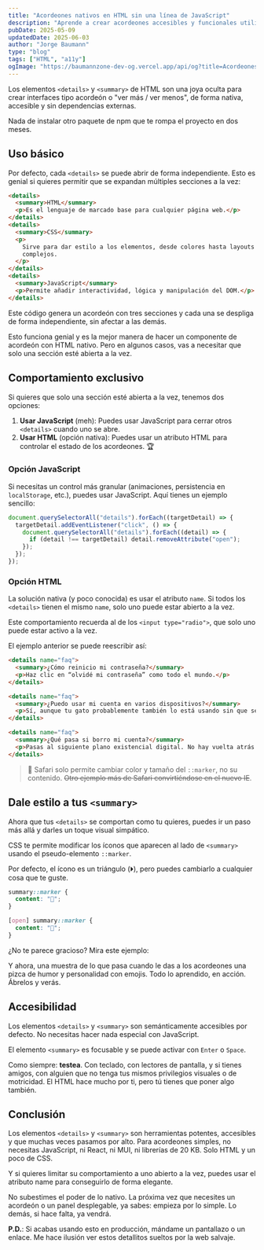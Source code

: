 ```yaml
---
title: "Acordeones nativos en HTML sin una línea de JavaScript"
description: "Aprende a crear acordeones accesibles y funcionales utilizando solo HTML, sin necesidad de JavaScript"
pubDate: 2025-05-09
updatedDate: 2025-06-03
author: "Jorge Baumann"
type: "blog"
tags: ["HTML", "a11y"]
ogImage: "https://baumannzone-dev-og.vercel.app/api/og?title=Acordeones%20nativos%20en%20HTML%20sin%20una%20línea%20de%20JavaScript&tags=HTML,A11y"
---
```



Los elementos `<details>` y `<summary>` de HTML son una joya oculta para crear interfaces tipo acordeón o "ver más / ver menos", de forma nativa, accesible y sin dependencias externas.

Nada de instalar otro paquete de npm que te rompa el proyecto en dos meses.

## Uso básico

Por defecto, cada `<details>` se puede abrir de forma independiente. Esto es genial si quieres permitir que se expandan múltiples secciones a la vez:

```html
<details>
  <summary>HTML</summary>
  <p>Es el lenguaje de marcado base para cualquier página web.</p>
</details>
<details>
  <summary>CSS</summary>
  <p>
    Sirve para dar estilo a los elementos, desde colores hasta layouts
    complejos.
  </p>
</details>
<details>
  <summary>JavaScript</summary>
  <p>Permite añadir interactividad, lógica y manipulación del DOM.</p>
</details>
```

Este código genera un acordeón con tres secciones y cada una se despliga de forma independiente, sin afectar a las demás.

<Demo1 />

Esto funciona genial y es la mejor manera de hacer un componente de acordeón con HTML nativo. Pero en algunos casos, vas a necesitar que solo una sección esté abierta a la vez.

## Comportamiento exclusivo

Si quieres que solo una sección esté abierta a la vez, tenemos dos opciones:

1. **Usar JavaScript** (meh): Puedes usar JavaScript para cerrar otros `<details>` cuando uno se abre.
2. **Usar HTML** (opción nativa): Puedes usar un atributo HTML para controlar el estado de los acordeones. 🏆

### Opción JavaScript

Si necesitas un control más granular (animaciones, persistencia en `localStorage`, etc.), puedes usar JavaScript. Aquí tienes un ejemplo sencillo:

```js
document.querySelectorAll("details").forEach((targetDetail) => {
  targetDetail.addEventListener("click", () => {
    document.querySelectorAll("details").forEach((detail) => {
      if (detail !== targetDetail) detail.removeAttribute("open");
    });
  });
});
```

### Opción HTML

La solución nativa (y poco conocida) es usar el atributo `name`. Si todos los `<details>` tienen el mismo `name`, solo uno puede estar abierto a la vez.

Este comportamiento recuerda al de los `<input type="radio">`, que solo uno puede estar activo a la vez.

El ejemplo anterior se puede reescribir así:

```html
<details name="faq">
  <summary>¿Cómo reinicio mi contraseña?</summary>
  <p>Haz clic en “olvidé mi contraseña” como todo el mundo.</p>
</details>

<details name="faq">
  <summary>¿Puedo usar mi cuenta en varios dispositivos?</summary>
  <p>Sí, aunque tu gato probablemente también lo está usando sin que sepas.</p>
</details>

<details name="faq">
  <summary>¿Qué pasa si borro mi cuenta?</summary>
  <p>Pasas al siguiente plano existencial digital. No hay vuelta atrás.</p>
</details>
```

<Demo2 />

> 🧭 Safari solo permite cambiar color y tamaño del `::marker`, no su contenido. ~~Otro ejemplo más de Safari convirtiéndose en el nuevo IE~~.

## Dale estilo a tus `<summary>`

Ahora que tus `<details>` se comportan como tu quieres, puedes ir un paso más allá y darles un toque visual simpático.

CSS te permite modificar los íconos que aparecen al lado de `<summary>` usando el pseudo-elemento `::marker`.

Por defecto, el ícono es un triángulo (⏵), pero puedes cambiarlo a cualquier cosa que te guste.

```css
summary::marker {
  content: "🙈";
}

[open] summary::marker {
  content: "🙉";
}
```

¿No te parece gracioso? Mira este ejemplo:

<Demo3 />

Y ahora, una muestra de lo que pasa cuando le das a los acordeones una pizca de humor y personalidad con emojis. Todo lo aprendido, en acción. Ábrelos y verás.

<Demo4 />

## Accesibilidad

Los elementos `<details>` y `<summary>` son semánticamente accesibles por defecto. No necesitas hacer nada especial con JavaScript.

El elemento `<summary>` es focusable y se puede activar con `Enter` o `Space`.

Como siempre: **testea**. Con teclado, con lectores de pantalla, y si tienes amigos, con alguien que no tenga tus mismos privilegios visuales o de motricidad. El HTML hace mucho por ti, pero tú tienes que poner algo también.

## Conclusión

Los elementos `<details>` y `<summary>` son herramientas potentes, accesibles y que muchas veces pasamos por alto. Para acordeones simples, no necesitas JavaScript, ni React, ni MUI, ni librerías de 20 KB. Solo HTML y un poco de CSS.

Y si quieres limitar su comportamiento a uno abierto a la vez, puedes usar el atributo name para conseguirlo de forma elegante.

No subestimes el poder de lo nativo. La próxima vez que necesites un acordeón o un panel desplegable, ya sabes: empieza por lo simple. Lo demás, si hace falta, ya vendrá.

**P.D.**: Si acabas usando esto en producción, mándame un pantallazo o un enlace. Me hace ilusión ver estos detallitos sueltos por la web salvaje.
